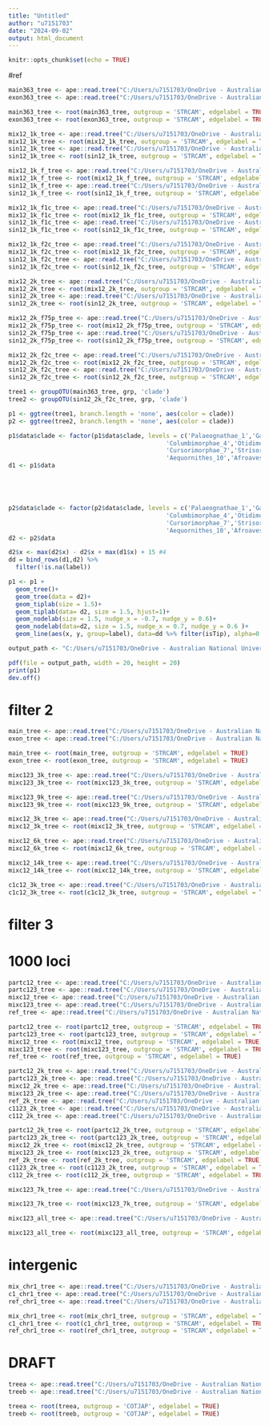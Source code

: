 ```yaml
---
title: "Untitled"
author: "u7151703"
date: "2024-09-02"
output: html_document
---
```


```r
knitr::opts_chunk$set(echo = TRUE)
```

#ref
```r
main363_tree <- ape::read.tree("C:/Users/u7151703/OneDrive - Australian National University/Desktop/research/aves_evo/draft_results/ref_trees/63K_abb.treefile")
exon363_tree <- ape::read.tree("C:/Users/u7151703/OneDrive - Australian National University/Desktop/research/aves_evo/draft_results/ref_trees/exon_ref_unrooted.treefile")
```

```r
main363_tree <- root(main363_tree, outgroup = 'STRCAM', edgelabel = TRUE)
exon363_tree <- root(exon363_tree, outgroup = 'STRCAM', edgelabel = TRUE)
```


```r
mix12_1k_tree <- ape::read.tree("C:/Users/u7151703/OneDrive - Australian National University/Desktop/research/aves_evo/draft_results/full/mix12_1k_unrooted.treefile")
mix12_1k_tree <- root(mix12_1k_tree, outgroup = 'STRCAM', edgelabel = TRUE)
sin12_1k_tree <- ape::read.tree("C:/Users/u7151703/OneDrive - Australian National University/Desktop/research/aves_evo/draft_results/full/sin12_1k_unrooted.treefile")
sin12_1k_tree <- root(sin12_1k_tree, outgroup = 'STRCAM', edgelabel = TRUE)

mix12_1k_f_tree <- ape::read.tree("C:/Users/u7151703/OneDrive - Australian National University/Desktop/research/aves_evo/draft_results/full/mix12_1k_filter_unrooted.treefile")
mix12_1k_f_tree <- root(mix12_1k_f_tree, outgroup = 'STRCAM', edgelabel = TRUE)
sin12_1k_f_tree <- ape::read.tree("C:/Users/u7151703/OneDrive - Australian National University/Desktop/research/aves_evo/draft_results/full/sin12_1k_filter_unrooted.treefile")
sin12_1k_f_tree <- root(sin12_1k_f_tree, outgroup = 'STRCAM', edgelabel = TRUE)

mix12_1k_f1c_tree <- ape::read.tree("C:/Users/u7151703/OneDrive - Australian National University/Desktop/research/aves_evo/draft_results/full/mix12_1k_f1c_unrooted.treefile")
mix12_1k_f1c_tree <- root(mix12_1k_f1c_tree, outgroup = 'STRCAM', edgelabel = TRUE)
sin12_1k_f1c_tree <- ape::read.tree("C:/Users/u7151703/OneDrive - Australian National University/Desktop/research/aves_evo/draft_results/full/sin12_1k_f1c_unrooted.treefile")
sin12_1k_f1c_tree <- root(sin12_1k_f1c_tree, outgroup = 'STRCAM', edgelabel = TRUE)

mix12_1k_f2c_tree <- ape::read.tree("C:/Users/u7151703/OneDrive - Australian National University/Desktop/research/aves_evo/draft_results/full/mix12_1k_f2c_unrooted.treefile")
mix12_1k_f2c_tree <- root(mix12_1k_f2c_tree, outgroup = 'STRCAM', edgelabel = TRUE)
sin12_1k_f2c_tree <- ape::read.tree("C:/Users/u7151703/OneDrive - Australian National University/Desktop/research/aves_evo/draft_results/full/sin12_1k_f2c_unrooted.treefile")
sin12_1k_f2c_tree <- root(sin12_1k_f2c_tree, outgroup = 'STRCAM', edgelabel = TRUE)

mix12_2k_tree <- ape::read.tree("C:/Users/u7151703/OneDrive - Australian National University/Desktop/research/aves_evo/draft_results/full/mix12_2k_unrooted.treefile")
mix12_2k_tree <- root(mix12_2k_tree, outgroup = 'STRCAM', edgelabel = TRUE)
sin12_2k_tree <- ape::read.tree("C:/Users/u7151703/OneDrive - Australian National University/Desktop/research/aves_evo/draft_results/full/sin12_2k_unrooted.treefile")
sin12_2k_tree <- root(sin12_2k_tree, outgroup = 'STRCAM', edgelabel = TRUE)

mix12_2k_f75p_tree <- ape::read.tree("C:/Users/u7151703/OneDrive - Australian National University/Desktop/research/aves_evo/draft_results/full/mix12_2k_f75p_unrooted.treefile")
mix12_2k_f75p_tree <- root(mix12_2k_f75p_tree, outgroup = 'STRCAM', edgelabel = TRUE)
sin12_2k_f75p_tree <- ape::read.tree("C:/Users/u7151703/OneDrive - Australian National University/Desktop/research/aves_evo/draft_results/full/sin12_2k_f75p_unrooted.treefile")
sin12_2k_f75p_tree <- root(sin12_2k_f75p_tree, outgroup = 'STRCAM', edgelabel = TRUE)

mix12_2k_f2c_tree <- ape::read.tree("C:/Users/u7151703/OneDrive - Australian National University/Desktop/research/aves_evo/draft_results/full/mix12_2k_f2c_unrooted.treefile")
mix12_2k_f2c_tree <- root(mix12_2k_f2c_tree, outgroup = 'STRCAM', edgelabel = TRUE)
sin12_2k_f2c_tree <- ape::read.tree("C:/Users/u7151703/OneDrive - Australian National University/Desktop/research/aves_evo/draft_results/full/sin12_2k_f2c_unrooted.treefile")
sin12_2k_f2c_tree <- root(sin12_2k_f2c_tree, outgroup = 'STRCAM', edgelabel = TRUE)
```



```r
tree1 <- groupOTU(main363_tree, grp, 'clade')
tree2 <- groupOTU(sin12_2k_f2c_tree, grp, 'clade')

p1 <- ggtree(tree1, branch.length = 'none', aes(color = clade))
p2 <- ggtree(tree2, branch.length = 'none', aes(color = clade))

p1$data$clade <- factor(p1$data$clade, levels = c('Palaeognathae_1','Galloanseres_2','Mirandornithes_3',
                                            'Columbimorphae_4','Otidimorphae_5','Opisthocomiformes_6',
                                            'Cursorimorphae_7','Strisores_8','Phaethontimorphae_9',
                                            'Aequornithes_10','Afroaves_11','Australaves_12'))
d1 <- p1$data





p2$data$clade <- factor(p2$data$clade, levels = c('Palaeognathae_1','Galloanseres_2','Mirandornithes_3',
                                            'Columbimorphae_4','Otidimorphae_5','Opisthocomiformes_6',
                                            'Cursorimorphae_7','Strisores_8','Phaethontimorphae_9',
                                            'Aequornithes_10','Afroaves_11','Australaves_12'))
d2 <- p2$data

d2$x <- max(d2$x) - d2$x + max(d1$x) + 15 #4
dd = bind_rows(d1,d2) %>% 
  filter(!is.na(label)) 

p1 <- p1 +
  geom_tree()+
  geom_tree(data = d2)+
  geom_tiplab(size = 1.5)+
  geom_tiplab(data= d2, size = 1.5, hjust=1)+
  geom_nodelab(size = 1.5, nudge_x = -0.7, nudge_y = 0.6)+
  geom_nodelab(data=d2, size = 1.5, nudge_x = 0.7, nudge_y = 0.6 )+
  geom_line(aes(x, y, group=label), data=dd %>% filter(isTip), alpha=0.3)
```


```r
output_path <- "C:/Users/u7151703/OneDrive - Australian National University/Desktop/research/aves_evo/draft_results/full/mix12_2k_f2c_vs_main.pdf"

pdf(file = output_path, width = 20, height = 20)
print(p1)
dev.off()

```

# filter 2
```r
main_tree <- ape::read.tree("C:/Users/u7151703/OneDrive - Australian National University/Desktop/research/aves_evo/draft_results/ref_trees/main_filter2.treefile")
exon_tree <- ape::read.tree("C:/Users/u7151703/OneDrive - Australian National University/Desktop/research/aves_evo/draft_results/ref_trees/exon_filter2.treefile")

main_tree <- root(main_tree, outgroup = 'STRCAM', edgelabel = TRUE)
exon_tree <- root(exon_tree, outgroup = 'STRCAM', edgelabel = TRUE)
```


```r
mixc123_3k_tree <- ape::read.tree("C:/Users/u7151703/OneDrive - Australian National University/Desktop/research/aves_evo/draft_results/filter2/exon1k/mix123_3k_unrooted.treefile")
mixc123_3k_tree <- root(mixc123_3k_tree, outgroup = 'STRCAM', edgelabel = TRUE)

mixc123_9k_tree <- ape::read.tree("C:/Users/u7151703/OneDrive - Australian National University/Desktop/research/aves_evo/draft_results/filter2/exon1k/mix123_0_9k_unrooted.treefile")
mixc123_9k_tree <- root(mixc123_9k_tree, outgroup = 'STRCAM', edgelabel = TRUE)

mixc12_3k_tree <- ape::read.tree("C:/Users/u7151703/OneDrive - Australian National University/Desktop/research/aves_evo/draft_results/filter2/exon1k/mix12_3k_unrooted.treefile")
mixc12_3k_tree <- root(mixc12_3k_tree, outgroup = 'STRCAM', edgelabel = TRUE)

mixc12_6k_tree <- ape::read.tree("C:/Users/u7151703/OneDrive - Australian National University/Desktop/research/aves_evo/draft_results/filter2/exon1k/mix12_6k_unrooted.treefile")
mixc12_6k_tree <- root(mixc12_6k_tree, outgroup = 'STRCAM', edgelabel = TRUE)

mixc12_14k_tree <- ape::read.tree("C:/Users/u7151703/OneDrive - Australian National University/Desktop/research/aves_evo/draft_results/filter2/exon1k/mix12_14k_unrooted.treefile")
mixc12_14k_tree <- root(mixc12_14k_tree, outgroup = 'STRCAM', edgelabel = TRUE)

c1c12_3k_tree <- ape::read.tree("C:/Users/u7151703/OneDrive - Australian National University/Desktop/research/aves_evo/draft_results/filter2/exon1k/c112_3k_unrooted.treefile")
c1c12_3k_tree <- root(c1c12_3k_tree, outgroup = 'STRCAM', edgelabel = TRUE)
```

# filter 3
# 1000 loci
```r
partc12_tree <- ape::read.tree("C:/Users/u7151703/OneDrive - Australian National University/Desktop/research/aves_evo/draft_results/exon1k/part12_1k_unrooted.treefile")
partc123_tree <- ape::read.tree("C:/Users/u7151703/OneDrive - Australian National University/Desktop/research/aves_evo/draft_results/exon1k/part123_1k_unrooted.treefile")
mixc12_tree <- ape::read.tree("C:/Users/u7151703/OneDrive - Australian National University/Desktop/research/aves_evo/draft_results/exon1k/mix12_1k_unrooted.treefile")
mixc123_tree <- ape::read.tree("C:/Users/u7151703/OneDrive - Australian National University/Desktop/research/aves_evo/draft_results/exon1k/mix123_1k_unrooted.treefile")
ref_tree <- ape::read.tree("C:/Users/u7151703/OneDrive - Australian National University/Desktop/research/aves_evo/draft_results/exon1k/ref_1k_pruned_unrooted.treefile")
```

```r
partc12_tree <- root(partc12_tree, outgroup = 'STRCAM', edgelabel = TRUE)
partc123_tree <- root(partc123_tree, outgroup = 'STRCAM', edgelabel = TRUE)
mixc12_tree <- root(mixc12_tree, outgroup = 'STRCAM', edgelabel = TRUE)
mixc123_tree <- root(mixc123_tree, outgroup = 'STRCAM', edgelabel = TRUE)
ref_tree <- root(ref_tree, outgroup = 'STRCAM', edgelabel = TRUE)
```

```r
partc12_2k_tree <- ape::read.tree("C:/Users/u7151703/OneDrive - Australian National University/Desktop/research/aves_evo/draft_results/exon2k/part12_2k_unrooted.treefile")
partc123_2k_tree <- ape::read.tree("C:/Users/u7151703/OneDrive - Australian National University/Desktop/research/aves_evo/draft_results/exon2k/part123_2k_unrooted.treefile")
mixc12_2k_tree <- ape::read.tree("C:/Users/u7151703/OneDrive - Australian National University/Desktop/research/aves_evo/draft_results/exon2k/mix12_2k_unrooted.treefile")
mixc123_2k_tree <- ape::read.tree("C:/Users/u7151703/OneDrive - Australian National University/Desktop/research/aves_evo/draft_results/exon2k/mix123_2k_unrooted.treefile")
ref_2k_tree <- ape::read.tree("C:/Users/u7151703/OneDrive - Australian National University/Desktop/research/aves_evo/draft_results/exon2k/ref_2k_pruned_unrooted.treefile")
c1123_2k_tree <- ape::read.tree("C:/Users/u7151703/OneDrive - Australian National University/Desktop/research/aves_evo/draft_results/exon2k/c1123_2k_unrooted.treefile")
c112_2k_tree <- ape::read.tree("C:/Users/u7151703/OneDrive - Australian National University/Desktop/research/aves_evo/draft_results/exon2k/c112_2k_unrooted.treefile")

partc12_2k_tree <- root(partc12_2k_tree, outgroup = 'STRCAM', edgelabel = TRUE)
partc123_2k_tree <- root(partc123_2k_tree, outgroup = 'STRCAM', edgelabel = TRUE)
mixc12_2k_tree <- root(mixc12_2k_tree, outgroup = 'STRCAM', edgelabel = TRUE)
mixc123_2k_tree <- root(mixc123_2k_tree, outgroup = 'STRCAM', edgelabel = TRUE)
ref_2k_tree <- root(ref_2k_tree, outgroup = 'STRCAM', edgelabel = TRUE)
c1123_2k_tree <- root(c1123_2k_tree, outgroup = 'STRCAM', edgelabel = TRUE)
c112_2k_tree <- root(c112_2k_tree, outgroup = 'STRCAM', edgelabel = TRUE)
```


```r
mixc123_7k_tree <- ape::read.tree("C:/Users/u7151703/OneDrive - Australian National University/Desktop/research/aves_evo/draft_results/exon7k/mix123_7k_unrooted.treefile")

mixc123_7k_tree <- root(mixc123_7k_tree, outgroup = 'STRCAM', edgelabel = TRUE)
```

```r
mixc123_all_tree <- ape::read.tree("C:/Users/u7151703/OneDrive - Australian National University/Desktop/research/aves_evo/draft_results/exon_all/mix123_all_unrooted.treefile")

mixc123_all_tree <- root(mixc123_all_tree, outgroup = 'STRCAM', edgelabel = TRUE)
```

# intergenic
```r
mix_chr1_tree <- ape::read.tree("C:/Users/u7151703/OneDrive - Australian National University/Desktop/research/aves_evo/draft_results/inter/mix_chr1_unrooted.treefile")
c1_chr1_tree <- ape::read.tree("C:/Users/u7151703/OneDrive - Australian National University/Desktop/research/aves_evo/draft_results/inter/c1_chr1_unrooted.treefile")
ref_chr1_tree <- ape::read.tree("C:/Users/u7151703/OneDrive - Australian National University/Desktop/research/aves_evo/draft_results/inter/ref_chr1_unrooted.treefile")

mix_chr1_tree <- root(mix_chr1_tree, outgroup = 'STRCAM', edgelabel = TRUE)
c1_chr1_tree <- root(c1_chr1_tree, outgroup = 'STRCAM', edgelabel = TRUE)
ref_chr1_tree <- root(ref_chr1_tree, outgroup = 'STRCAM', edgelabel = TRUE)
```

# DRAFT
```r
treea <- ape::read.tree("C:/Users/u7151703/OneDrive - Australian National University/Desktop/research/aves_evo/0_GALGAL_R17801_uniqueexon.treefile")
treeb <- ape::read.tree("C:/Users/u7151703/OneDrive - Australian National University/Desktop/research/aves_evo/0_GALGAL_R17801_unique.treefile")

treea <- root(treea, outgroup = 'COTJAP', edgelabel = TRUE)
treeb <- root(treeb, outgroup = 'COTJAP', edgelabel = TRUE)
```




